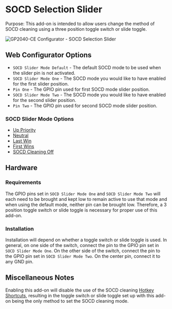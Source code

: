 # SOCD Selection Slider

Purpose: This add-on is intended to allow users change the method of SOCD cleaning using a three position toggle switch or slide toggle.

![GP2040-CE Configurator - SOCD Selection Slider](../assets/images/gpc-add-ons-socd-slider.png)

## Web Configurator Options

- `SOCD Slider Mode Default` - The default SOCD mode to be used when the slider pin is not activated.
- `SOCD Slider Mode One` - The SOCD mode you would like to have enabled for the first slider position.
- `Pin One` - The GPIO pin used for first SOCD mode slider position.
- `SOCD Slider Mode Two` - The SOCD mode you would like to have enabled for the second slider position.
- `Pin Two` - The GPIO pin used for second SOCD mode slider position.

### SOCD Slider Mode Options

- [Up Priority](../hotkeys.mdx#socd-up-priority)
- [Neutral](../hotkeys.mdx#socd-neutral)
- [Last Win](../hotkeys.mdx#socd-last-win)
- [First Wins](../hotkeys.mdx#socd-first-wins)
- [SOCD Cleaning Off](../hotkeys.mdx#socd-cleaning-off)

## Hardware

### Requirements

The GPIO pins set in `SOCD Slider Mode One` and `SOCD Slider Mode Two` will each need to be brought and kept low to remain active to use that mode and when using the default mode, neither pin can be brought low. Therefore, a 3 position toggle switch or slide toggle is necessary for proper use of this add-on.

### Installation

Installation will depend on whether a toggle switch or slide toggle is used. In general, on one side of the switch, connect the pin to the GPIO pin set in `SOCD Slider Mode One`. On the other side of the switch, connect the pin to the GPIO pin set in `SOCD Slider Mode Two`. On the center pin, connect it to any GND pin.

## Miscellaneous Notes

Enabling this add-on will disable the use of the SOCD cleaning [Hotkey Shortcuts](../hotkeys.mdx), resulting in the toggle switch or slide toggle set up with this add-on being the only method to set the SOCD cleaning mode.
